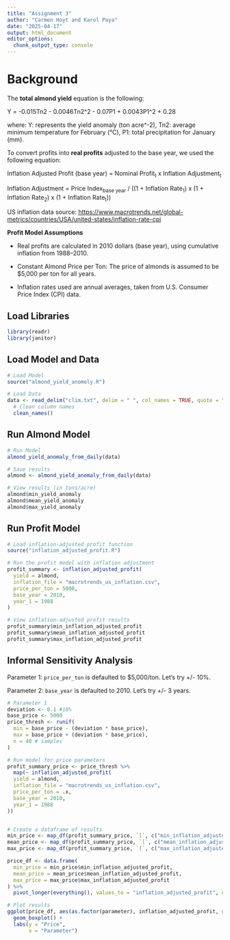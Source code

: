 ```yaml
---
title: "Assignment 3"
author: "Carmen Hoyt and Karol Paya"
date: "2025-04-17"
output: html_document
editor_options: 
  chunk_output_type: console
---
```


# Background

The **total almond yield** equation is the following:

Y = -0.015Tn2 - 0.0046Tn2\^2 - 0.07P1 + 0.0043P1\^2 + 0.28

where: Y: represents the yield anomaly (ton acre\^-2), Tn2: average minimum temperature for February (°C), P1: total precipitation for January (mm).

To convert profits into **real profits** adjusted to the base year, we used the following equation:

Inflation Adjusted Profit (base year) = Nominal Profit~t~ x Inflation Adjustment~t~

Inflation Adjustment = Price Index~base\ year~ / ((1 + Inflation Rate~1~) x (1 + Inflation Rate~2~) x (1 + Inflation Rate~t~))

US inflation data source: <https://www.macrotrends.net/global-metrics/countries/USA/united-states/inflation-rate-cpi>

**Profit Model Assumptions**

-   Real profits are calculated in 2010 dollars (base year), using cumulative inflation from 1988–2010.

-   Constant Almond Price per Ton: The price of almonds is assumed to be \$5,000 per ton for all years.

-   Inflation rates used are annual averages, taken from U.S. Consumer Price Index (CPI) data.

## Load Libraries

```r
library(readr)
library(janitor)
```

## Load Model and Data

```r
# Load Model
source("almond_yield_anomoly.R")

# Load Data
data <- read_delim("clim.txt", delim = " ", col_names = TRUE, quote = "") %>%
  # Clean column names
  clean_names()
```

## Run Almond Model

```r
# Run Model
almond_yield_anomaly_from_daily(data)

# Save results
almond <- almond_yield_anomaly_from_daily(data)

# View results (in tons/acre)
almond$min_yield_anomaly
almond$mean_yield_anomaly
almond$max_yield_anomaly
```

## Run Profit Model

```r
# Load inflation-adjusted profit function
source("inflation_adjusted_profit.R")

# Run the profit model with inflation adjustment
profit_summary <- inflation_adjusted_profit(
  yield = almond,
  inflation_file = "macrotrends_us_inflation.csv",
  price_per_ton = 5000,
  base_year = 2010,
  year_1 = 1988
)

# View inflation-adjusted profit results
profit_summary$min_inflation_adjusted_profit
profit_summary$mean_inflation_adjusted_profit
profit_summary$max_inflation_adjusted_profit

```

## Informal Sensitivity Analysis

Parameter 1: `price_per_ton` is defaulted to $5,000/ton. Let's try +/- 10%.

Parameter 2: `base_year` is defaulted to 2010. Let's try +/- 3 years.

```r
# Parameter 1
deviation <- 0.1 #10%
base_price <- 5000
price_thresh <- runif(
  min = base_price - (deviation * base_price),
  max = base_price + (deviation * base_price),
  n = 40 # samples
)

# Run model for price parameters
profit_summary_price <- price_thresh %>%
  map(~ inflation_adjusted_profit(
  yield = almond,
  inflation_file = "macrotrends_us_inflation.csv",
  price_per_ton = .x,
  base_year = 2010,
  year_1 = 1988
))


# Create a dataframe of results
min_price <- map_df(profit_summary_price, `[`, c("min_inflation_adjusted_profit"))
mean_price <- map_df(profit_summary_price, `[`, c("mean_inflation_adjusted_profit"))
max_price <- map_df(profit_summary_price, `[`, c("max_inflation_adjusted_profit"))

price_df <- data.frame(
  min_price = min_price$min_inflation_adjusted_profit,
  mean_price = mean_price$mean_inflation_adjusted_profit,
  max_price = max_price$max_inflation_adjusted_profit
) %>%
  pivot_longer(everything(), values_to = "inflation_adjusted_profit", names_to = "parameter")

# Plot results
ggplot(price_df, aes(as.factor(parameter), inflation_adjusted_profit, group = parameter)) +
  geom_boxplot() +
  labs(y = "Price",
       x = "Parameter")
```

